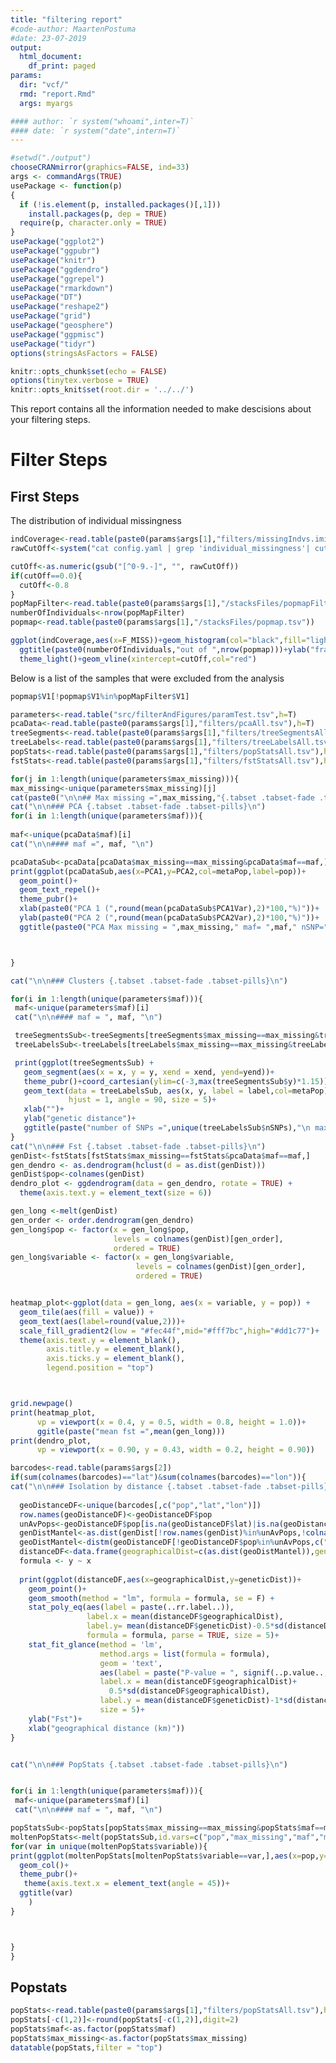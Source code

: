 ```yaml
---
title: "filtering report"
#code-author: MaartenPostuma
#date: 23-07-2019
output:
  html_document:
    df_print: paged
params:
  dir: "vcf/"
  rmd: "report.Rmd"
  args: myargs

#### author: `r system("whoami",inter=T)`
#### date: `r system("date",intern=T)`
---
```


```r

#setwd("./output")
chooseCRANmirror(graphics=FALSE, ind=33)
args <- commandArgs(TRUE)
usePackage <- function(p) 
{
  if (!is.element(p, installed.packages()[,1]))
    install.packages(p, dep = TRUE)
  require(p, character.only = TRUE)
}
usePackage("ggplot2")
usePackage("ggpubr")
usePackage("knitr")
usePackage("ggdendro")
usePackage("ggrepel")
usePackage("rmarkdown")
usePackage("DT")
usePackage("reshape2")
usePackage("grid")
usePackage("geosphere")
usePackage("ggpmisc")
usePackage("tidyr")
options(stringsAsFactors = FALSE)

knitr::opts_chunk$set(echo = FALSE)
options(tinytex.verbose = TRUE)
knitr::opts_knit$set(root.dir = '../../')
```

This report contains all the information needed to make descisions about your filtering steps.

# Filter Steps {.tabset .tabset-fade .tabset-pills}

## First Steps

The distribution of individual missingness

```r
indCoverage<-read.table(paste0(params$args[1],"filters/missingIndvs.imiss"),h=T)
rawCutOff<-system("cat config.yaml | grep 'individual_missingness'| cut -f2 -d :",intern=T)

cutOff<-as.numeric(gsub("[^0-9.-]", "", rawCutOff))
if(cutOff==0.0){
  cutOff<-0.8
}
popMapFilter<-read.table(paste0(params$args[1],"/stacksFiles/popmapFiltered.tsv"))
numberOfIndividuals<-nrow(popMapFilter)
popmap<-read.table(paste0(params$args[1],"/stacksFiles/popmap.tsv"))

ggplot(indCoverage,aes(x=F_MISS))+geom_histogram(col="black",fill="lightblue",binwidth=0.025)+
  ggtitle(paste0(numberOfIndividuals,"out of ",nrow(popmap)))+ylab("fraction missing")+
  theme_light()+geom_vline(xintercept=cutOff,col="red")

```

Below is a list of the samples that were excluded from the analysis
```r
popmap$V1[!popmap$V1%in%popMapFilter$V1]

```

```r
parameters<-read.table("src/filterAndFigures/paramTest.tsv",h=T)
pcaData<-read.table(paste0(params$args[1],"filters/pcaAll.tsv"),h=T)
treeSegments<-read.table(paste0(params$args[1],"filters/treeSegmentsAll.tsv"),h=T)
treeLabels<-read.table(paste0(params$args[1],"filters/treeLabelsAll.tsv"),h=T)
popStats<-read.table(paste0(params$args[1],"filters/popStatsAll.tsv"),h=T)
fstStats<-read.table(paste0(params$args[1],"filters/fstStatsAll.tsv"),h=T)

for(j in 1:length(unique(parameters$max_missing))){
max_missing<-unique(parameters$max_missing)[j]
cat(paste0("\n\n## Max missing =",max_missing,"{.tabset .tabset-fade .tabset-pills}"))
cat("\n\n### PCA {.tabset .tabset-fade .tabset-pills}\n")
for(i in 1:length(unique(parameters$maf))){
  
maf<-unique(pcaData$maf)[i]
cat("\n\n#### maf =", maf, "\n")

pcaDataSub<-pcaData[pcaData$max_missing==max_missing&pcaData$maf==maf,]  
print(ggplot(pcaDataSub,aes(x=PCA1,y=PCA2,col=metaPop,label=pop))+
  geom_point()+
  geom_text_repel()+
  theme_pubr()+
  xlab(paste0("PCA 1 (",round(mean(pcaDataSub$PCA1Var),2)*100,"%)"))+
  ylab(paste0("PCA 2 (",round(mean(pcaDataSub$PCA2Var),2)*100,"%)"))+
  ggtitle(paste0("PCA Max missing = ",max_missing," maf= ",maf," nSNP=",pcaDataSub$nSNPs)))



}

cat("\n\n### Clusters {.tabset .tabset-fade .tabset-pills}\n")

for(i in 1:length(unique(parameters$maf))){
 maf<-unique(parameters$maf)[i]
 cat("\n\n#### maf = ", maf, "\n")

 treeSegmentsSub<-treeSegments[treeSegments$max_missing==max_missing&treeSegments$maf==maf,]
 treeLabelsSub<-treeLabels[treeLabels$max_missing==max_missing&treeLabels$maf==maf,]

 print(ggplot(treeSegmentsSub) +
   geom_segment(aes(x = x, y = y, xend = xend, yend=yend))+
   theme_pubr()+coord_cartesian(ylim=c(-3,max(treeSegmentsSub$y)*1.15))+
   geom_text(data = treeLabelsSub, aes(x, y, label = label,col=metaPop),
             hjust = 1, angle = 90, size = 5)+
   xlab("")+
   ylab("genetic distance")+
   ggtitle(paste("number of SNPs =",unique(treeLabelsSub$nSNPs),"\n maxMissing =",max_missing,"\n maf =",maf)))
}
cat("\n\n### Fst {.tabset .tabset-fade .tabset-pills}\n")
genDist<-fstStats[fstStats$max_missing==fstStats&pcaData$maf==maf,]  
gen_dendro <- as.dendrogram(hclust(d = as.dist(genDist)))
genDist$pop<-colnames(genDist)
dendro_plot <- ggdendrogram(data = gen_dendro, rotate = TRUE) + 
  theme(axis.text.y = element_text(size = 6))

gen_long <-melt(genDist)
gen_order <- order.dendrogram(gen_dendro)
gen_long$pop <- factor(x = gen_long$pop,
                       levels = colnames(genDist)[gen_order], 
                       ordered = TRUE)
gen_long$variable <- factor(x = gen_long$variable,
                            levels = colnames(genDist)[gen_order], 
                            ordered = TRUE)


heatmap_plot<-ggplot(data = gen_long, aes(x = variable, y = pop)) +
  geom_tile(aes(fill = value)) +
  geom_text(aes(label=round(value,2)))+
  scale_fill_gradient2(low = "#fec44f",mid="#fff7bc",high="#dd1c77")+
  theme(axis.text.y = element_blank(),
        axis.title.y = element_blank(),
        axis.ticks.y = element_blank(),
        legend.position = "top")



grid.newpage()
print(heatmap_plot, 
      vp = viewport(x = 0.4, y = 0.5, width = 0.8, height = 1.0))+
      ggitle(paste("mean fst =",mean(gen_long)))
print(dendro_plot, 
      vp = viewport(x = 0.90, y = 0.43, width = 0.2, height = 0.90))

barcodes<-read.table(params$args[2])
if(sum(colnames(barcodes)=="lat")&sum(colnames(barcodes)=="lon")){
cat("\n\n### Isolation by distance {.tabset .tabset-fade .tabset-pills}\n")
 
  geoDistanceDF<-unique(barcodes[,c("pop","lat","lon")])
  row.names(geoDistanceDF)<-geoDistanceDF$pop
  unAvPops<-geoDistanceDF$pop[is.na(geoDistanceDF$lat)|is.na(geoDistanceDF$lon)]
  genDistMantel<-as.dist(genDist[!row.names(genDist)%in%unAvPops,!colnames(genDist)%in%c(unAvPops,"pop")])
  geoDistMantel<-distm(geoDistanceDF[!geoDistanceDF$pop%in%unAvPops,c("lon","lat")],fun = distHaversine)/1000
  distanceDF<-data.frame(geographicalDist=c(as.dist(geoDistMantel)),geneticDist=c(genDistMantel))
  formula <- y ~ x    
  
  print(ggplot(distanceDF,aes(x=geographicalDist,y=geneticDist))+
    geom_point()+
    geom_smooth(method = "lm", formula = formula, se = F) +
    stat_poly_eq(aes(label = paste(..rr.label..)), 
                 label.x = mean(distanceDF$geographicalDist),
                 label.y= mean(distanceDF$geneticDist)-0.5*sd(distanceDF$geneticDist),
                 formula = formula, parse = TRUE, size = 5)+
    stat_fit_glance(method = 'lm',
                    method.args = list(formula = formula),
                    geom = 'text',
                    aes(label = paste("P-value = ", signif(..p.value.., digits = 4), sep = "")),
                    label.x = mean(distanceDF$geographicalDist)+
                      0.5*sd(distanceDF$geographicalDist), 
                    label.y = mean(distanceDF$geneticDist)-1*sd(distanceDF$geneticDist),
                    size = 5)+
    ylab("Fst")+
    xlab("geographical distance (km)"))
}


cat("\n\n### PopStats {.tabset .tabset-fade .tabset-pills}\n")


for(i in 1:length(unique(parameters$maf))){
 maf<-unique(parameters$maf)[i]
 cat("\n\n#### maf = ", maf, "\n")

popStatsSub<-popStats[popStats$max_missing==max_missing&popStats$maf==maf,]
moltenPopStats<-melt(popStatsSub,id.vars=c("pop","max_missing","maf","metaPop"))
for(var in unique(moltenPopStats$variable)){
print(ggplot(moltenPopStats[moltenPopStats$variable==var,],aes(x=pop,y=value,fill=metaPop))+
  geom_col()+
  theme_pubr()+
   theme(axis.text.x = element_text(angle = 45))+
  ggtitle(var)
    )
}



}
}
```

## Popstats

```r
popStats<-read.table(paste0(params$args[1],"filters/popStatsAll.tsv"),h=T)
popStats[-c(1,2)]<-round(popStats[-c(1,2)],digit=2)
popStats$maf<-as.factor(popStats$maf)
popStats$max_missing<-as.factor(popStats$max_missing)
datatable(popStats,filter = "top")

```